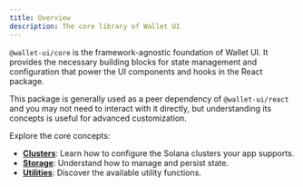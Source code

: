 ```yaml
---
title: Overview
description: The core library of Wallet UI
---
```


`@wallet-ui/core` is the framework-agnostic foundation of Wallet UI. It provides the necessary building blocks for state management and configuration that power the UI components and hooks in the React package.

This package is generally used as a peer dependency of `@wallet-ui/react` and you may not need to interact with it directly, but understanding its concepts is useful for advanced customization.

Explore the core concepts:

- [**Clusters**](./core/clusters): Learn how to configure the Solana clusters your app supports.
- [**Storage**](./core/storage): Understand how to manage and persist state.
- [**Utilities**](./core/utilities): Discover the available utility functions.

